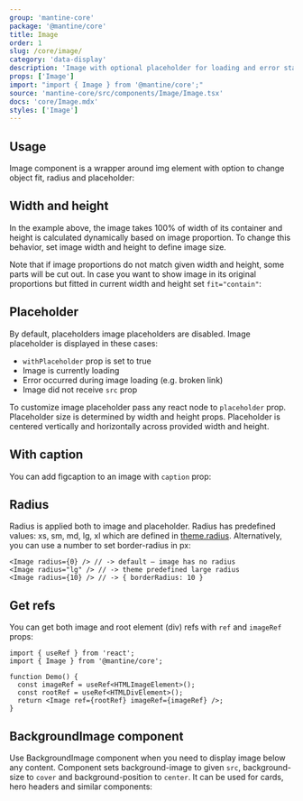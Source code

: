 ```yaml
---
group: 'mantine-core'
package: '@mantine/core'
title: Image
order: 1
slug: /core/image/
category: 'data-display'
description: 'Image with optional placeholder for loading and error state'
props: ['Image']
import: "import { Image } from '@mantine/core';"
source: 'mantine-core/src/components/Image/Image.tsx'
docs: 'core/Image.mdx'
styles: ['Image']
---
```



## Usage

Image component is a wrapper around img element with option to change object fit, radius and placeholder:

<Demo data={ImageDemos.usage} />

## Width and height

In the example above, the image takes 100% of width of its container and height is calculated dynamically based on image proportion.
To change this behavior, set image width and height to define image size.

Note that if image proportions do not match given width and height, some parts will be cut out.
In case you want to show image in its original proportions but fitted in current width and height set `fit="contain"`:

<Demo data={ImageDemos.sizes} />

## Placeholder

By default, placeholders image placeholders are disabled.
Image placeholder is displayed in these cases:

- `withPlaceholder` prop is set to true
- Image is currently loading
- Error occurred during image loading (e.g. broken link)
- Image did not receive `src` prop

To customize image placeholder pass any react node to `placeholder` prop.
Placeholder size is determined by width and height props.
Placeholder is centered vertically and horizontally across provided width and height.

<Demo data={ImageDemos.placeholders} />

## With caption

You can add figcaption to an image with `caption` prop:

<Demo data={ImageDemos.caption} />

## Radius

Radius is applied both to image and placeholder. Radius has predefined values: xs, sm, md, lg, xl
which are defined in [theme.radius](/theming/extend-theme/#spacing-radius-and-shadows).
Alternatively, you can use a number to set border-radius in px:

```tsx
<Image radius={0} /> // -> default – image has no radius
<Image radius="lg" /> // -> theme predefined large radius
<Image radius={10} /> // -> { borderRadius: 10 }
```

## Get refs

You can get both image and root element (div) refs with `ref` and `imageRef` props:

```tsx
import { useRef } from 'react';
import { Image } from '@mantine/core';

function Demo() {
  const imageRef = useRef<HTMLImageElement>();
  const rootRef = useRef<HTMLDivElement>();
  return <Image ref={rootRef} imageRef={imageRef} />;
}
```

## BackgroundImage component

Use BackgroundImage component when you need to display image below any content.
Component sets background-image to given `src`, background-size to `cover` and background-position to `center`.
It can be used for cards, hero headers and similar components:

<Demo data={ImageDemos.background} />
